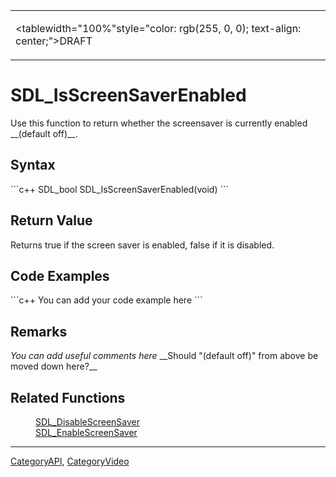 <!-- pragma section-numbers off -->
<!-- pragma disable-camelcase -->
{|
|<tablewidth="100%"style="color: rgb(255, 0, 0); text-align: center;">DRAFT
|}

= SDL_IsScreenSaverEnabled =
Use this function to return whether the screensaver is currently enabled __(default off)__.


== Syntax ==
```c++
SDL_bool SDL_IsScreenSaverEnabled(void)
```

== Return Value ==
Returns true if the screen saver is enabled, false if it is disabled.  

== Code Examples ==
```c++
You can add your code example here
```

== Remarks ==
''You can add useful comments here'' 
__Should "(default off)" from above be moved down here?__

== Related Functions ==
:[[SDL_DisableScreenSaver]]
:[[SDL_EnableScreenSaver]]

----
[[CategoryAPI]], [[CategoryVideo]]
